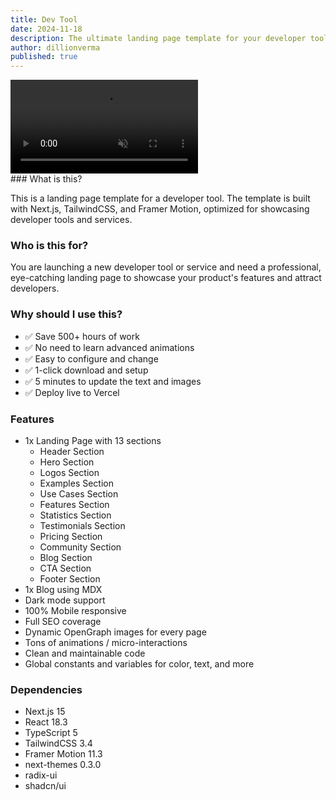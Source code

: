 ```yaml
---
title: Dev Tool
date: 2024-11-18
description: The ultimate landing page template for your developer tool.
author: dillionverma
published: true
---
```


<div className="flex max-w-[800px] flex-col gap-4">
  <video
    autoPlay
    loop
    muted
    src="/devtool-demo.mp4"
    className="w-full rounded-xl border shadow-2xl"
  />
  <div className="flex w-full flex-col gap-2 sm:flex-row">
    <RepoDownload repo={"devtool-template"} owner={"magicuidesign"} />
    <TemplatePreview href="https://devtool-magicui.vercel.app/">
      Live Preview
    </TemplatePreview>
  </div>
</div>
### What is this?

This is a landing page template for a developer tool. The template is built with Next.js, TailwindCSS, and Framer Motion, optimized for showcasing developer tools and services.

### Who is this for?

You are launching a new developer tool or service and need a professional, eye-catching landing page to showcase your product's features and attract developers.

### Why should I use this?

- ✅ Save 500+ hours of work
- ✅ No need to learn advanced animations
- ✅ Easy to configure and change
- ✅ 1-click download and setup
- ✅ 5 minutes to update the text and images
- ✅ Deploy live to Vercel

### Features

- 1x Landing Page with 13 sections
  - Header Section
  - Hero Section
  - Logos Section
  - Examples Section
  - Use Cases Section
  - Features Section
  - Statistics Section
  - Testimonials Section
  - Pricing Section
  - Community Section
  - Blog Section
  - CTA Section
  - Footer Section
- 1x Blog using MDX
- Dark mode support
- 100% Mobile responsive
- Full SEO coverage
- Dynamic OpenGraph images for every page
- Tons of animations / micro-interactions
- Clean and maintainable code
- Global constants and variables for color, text, and more

### Dependencies

- Next.js 15
- React 18.3
- TypeScript 5
- TailwindCSS 3.4
- Framer Motion 11.3
- next-themes 0.3.0
- radix-ui
- shadcn/ui
